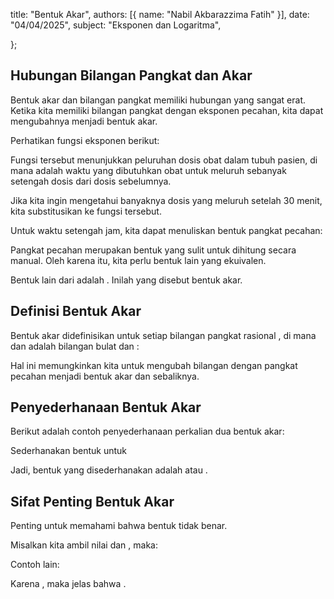   title: "Bentuk Akar",
  authors: [{ name: "Nabil Akbarazzima Fatih" }],
  date: "04/04/2025",
  subject: "Eksponen dan Logaritma",

};

## Hubungan Bilangan Pangkat dan Akar

Bentuk akar dan bilangan pangkat memiliki hubungan yang sangat erat. Ketika kita memiliki bilangan pangkat dengan eksponen pecahan, kita dapat mengubahnya menjadi bentuk akar.

Perhatikan fungsi eksponen berikut:

<BlockMath math="f(x) = 50(0,5)^x" />

Fungsi tersebut menunjukkan peluruhan dosis obat dalam tubuh pasien, di mana <InlineMath math="x" /> adalah waktu yang dibutuhkan obat untuk meluruh sebanyak setengah dosis dari dosis sebelumnya.

Jika kita ingin mengetahui banyaknya dosis yang meluruh setelah 30 menit, kita substitusikan <InlineMath math="x = 30" /> ke fungsi tersebut.

<BlockMath math="f(30) = 50(0,5)^{30}" />

Untuk waktu setengah jam, kita dapat menuliskan bentuk pangkat pecahan:

<BlockMath math="f\left(\frac{1}{2}\right) = 50(0,5)^{\frac{1}{2}}" />

Pangkat pecahan <InlineMath math="(0,5)^{\frac{1}{2}}" /> merupakan bentuk yang sulit untuk dihitung secara manual. Oleh karena itu, kita perlu bentuk lain yang ekuivalen.

Bentuk lain dari <InlineMath math="(0,5)^{\frac{1}{2}}" /> adalah <InlineMath math="\sqrt{0,5}" />. Inilah yang disebut bentuk akar.

## Definisi Bentuk Akar

Bentuk akar didefinisikan untuk setiap bilangan pangkat rasional <InlineMath math="\frac{m}{n}" />, di mana <InlineMath math="m" /> dan <InlineMath math="n" /> adalah bilangan bulat dan <InlineMath math="n > 0" />:

<BlockMath math="a^{\frac{m}{n}} = (\sqrt[n]{a})^m \text{ atau } a^{\frac{m}{n}} = \sqrt[n]{a^m}" />

Hal ini memungkinkan kita untuk mengubah bilangan dengan pangkat pecahan menjadi bentuk akar dan sebaliknya.

## Penyederhanaan Bentuk Akar

Berikut adalah contoh penyederhanaan perkalian dua bentuk akar:

Sederhanakan bentuk <InlineMath math="(2\sqrt{x})(3\sqrt[3]{x})" /> untuk <InlineMath math="x > 0" />

<BlockMath
  math="\begin{align}
(2\sqrt{x})(3\sqrt[3]{x}) &= (2x^{\frac{1}{2}})(3x^{\frac{1}{3}}) \\
&= 2 \cdot 3 \cdot x^{\frac{1}{2} + \frac{1}{3}} \\
&= 6x^{\frac{3+2}{6}} \\
&= 6x^{\frac{5}{6}} \\
&= 6\sqrt[6]{x^5}
\end{align}"
/>

Jadi, bentuk yang disederhanakan adalah <InlineMath math="6x^{\frac{5}{6}}" /> atau <InlineMath math="6\sqrt[6]{x^5}" />.

## Sifat Penting Bentuk Akar

Penting untuk memahami bahwa bentuk <InlineMath math="\sqrt{a+b} = \sqrt{a} + \sqrt{b}" /> tidak benar.

Misalkan kita ambil nilai <InlineMath math="a = 4" /> dan <InlineMath math="b = 9" />, maka:

<BlockMath math="\sqrt{4 + 9} = \sqrt{13} \neq \sqrt{4} + \sqrt{9} = 2 + 3 = 5" />

Contoh lain:

<div className="flex flex-col gap-4">
  <BlockMath math="\sqrt{16 + 9} = \sqrt{25} = 5" />
  <BlockMath math="\sqrt{16} + \sqrt{9} = 4 + 3 = 7" />
</div>

Karena <InlineMath math="5 \neq 7" />, maka jelas bahwa <InlineMath math="\sqrt{a+b} \neq \sqrt{a} + \sqrt{b}" />.
